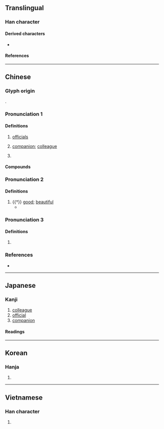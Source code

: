 {{also|𠆨}}
{{character info/new}}
==Translingual==

===Han character===
{{Han char|rn=9|rad=人|as=12|sn=14|four=24296|canj=OKCF|ids=⿰亻尞}}

====Derived characters====
* {{l|mul|[[𡒭]]}}

====References====
{{Han ref|kx=0116.250|dkj=01100|dj=0248.030|hdz=10218.030|uh=50DA}}

----

==Chinese==
{{zh-forms|alt=𠆨-second round simplified}}

===Glyph origin===
{{Han etym}}
{{Han compound|人|尞|c1=s|c2=p|t1=person|ls=psc}}.

===Pronunciation 1===
{{zh-pron
|m=liáo
|m-s=
|c=liu4
|c-t=
|g=
|h=pfs=
|j=
|mb=
|md=lièu
|mn=liâu
|mn-t=
|w=
|x=
|mc=y
|oc=y
|ma=
|cat=n,pn
}}

====Definitions====
{{zh-hanzi}}

# [[official]]s
#: {{zh-x|官僚|bureaucrat}}
# [[companion]]; [[colleague]]
#: {{zh-x|同僚|colleague; coworker}}
# {{surname|zh}}

====Compounds====
{{zh-der|壙僚|大僚|僚友|僚屬|官僚資本|僚機|幕僚機關|官僚政治|幕僚|官僚主義|官僚|下僚|同僚|僚佐|百僚|朋僚|臣僚|官僚資本主義}}

===Pronunciation 2===
{{zh-pron
|m=liǎo
|c=liu5
|cat=a
}}

====Definitions====
{{zh-hanzi}}

# {{†}} [[good]]; [[beautiful]]
#* {{zh-x|月 出 皎 兮、佼人 僚{liǎo} 兮。|The moon comes forth in her brightness;<br>How lovely is that '''beautiful''' lady!|ref=Shijing}}

===Pronunciation 3===
{{zh-pron
|m=lǎo
|c=lou5
|cat=pn
}}

====Definitions====
{{zh-hanzi}}
{{zh-wp|zh:僚人|en:Rau peoples}}

# {{lb|zh|historical}} {{zh-alt-form|䝤|tr=lǎo|an ancient tribe in southwestern China}}

===References===
* {{R:yue:Hanzi}}

----

==Japanese==

===Kanji===
{{ja-kanji|grade=c|rs=人12}}

# [[colleague]]
# [[official]]
# [[companion]]

====Readings====
{{ja-readings
|goon=りょう<れう
|kanon=りょう<れう
|kun=とも-, つかさ-
}}

----

==Korean==

===Hanja===
{{ko-hanja|hangeul=[[료]]|rv=ryo|mr=ryo}}

# {{rfdef|ko|sort=人12}}

----

==Vietnamese==

===Han character===
{{vi-readings|reading=[[liêu]]|rs=人12}}

# {{rfdef|vi}}